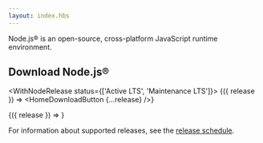 ```yaml
---
layout: index.hbs
---
```


Node.js® is an open-source, cross-platform JavaScript runtime environment.

<Banner />

<h2>Download Node.js®</h2>

<WithNodeRelease status={['Active LTS', 'Maintenance LTS']}>
  {({ release }) => <HomeDownloadButton {...release} />}
</WithNodeRelease>

<WithNodeRelease status="Current">
  {({ release }) => <HomeDownloadButton {...release} />}
</WithNodeRelease>

For information about supported releases, see the [release schedule](/about/previous-releases).
